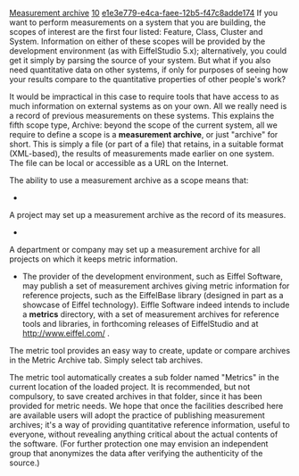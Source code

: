[[Property:title|Measurement archive]]
[[Property:weight|10]]
[[Property:uuid|e1e3e779-e4ca-faee-12b5-f47c8adde174]]
If you want to perform measurements on a system that you are building, the scopes of interest are the first four listed: Feature, Class, Cluster and System. Information on either of these scopes will be provided by the development environment (as with EiffelStudio 5.x); alternatively, you could get it simply by parsing the source of your system. But what if you also need quantitative data on other systems, if only for purposes of seeing how your results compare to the quantitative properties of other people's work?

It would be impractical in this case to require tools that have access to as much information on external systems as on your own. All we really need is a record of previous measurements on these systems. This explains the fifth scope type, Archive: beyond the scope of the current system, all we require to define a scope is a '''measurement archive''', or just "archive" for short. This is simply a file (or part of a file) that retains, in a suitable format (XML-based), the results of measurements made earlier on one system. The file can be local or accessible as a URL on the Internet. 

The ability to use a measurement archive as a scope means that:
*  
A project may set up a measurement archive as the record of its measures.

*  
A department or company may set up a measurement archive for all projects on which it keeps metric information.

* The provider of the development environment, such as Eiffel Software, may publish a set of measurement archives giving metric information for reference projects, such as the EiffelBase library (designed in part as a showcase of Eiffel technology). Eiffle Software indeed intends to include a '''metrics''' directory, with a set of measurement archives for reference tools and libraries, in forthcoming releases of EiffelStudio and at [http://www.eiffel.com/ http://www.eiffel.com/] . 

The metric tool provides an easy way to create, update or compare archives in the Metric Archive tab. Simply select tab archives. 

The metric tool automatically creates a sub folder named "Metrics" in the current location of the loaded project. It is recommended, but not compulsory, to save created archives in that folder, since it has been provided for metric needs.
<span></span> 
We hope that once the facilities described here are available users will adopt the practice of publishing measurement archives; it's a way of providing quantitative reference information, useful to everyone, without revealing anything critical about the actual contents of the software. (For further protection one may envision an independent group that anonymizes the data after verifying the authenticity of the source.)




